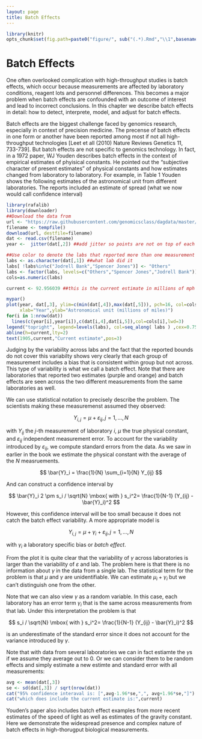 ```yaml
---
layout: page
title: Batch Effects
---
```


```r
library(knitr)
opts_chunk$set(fig.path=paste0("figure/", sub("(.*).Rmd","\\1",basename(knitr:::knit_concord$get('infile'))), "-"))
```

# Batch Effects

One often overlooked complication with high-throughput studies is batch effects, which occur because measurements are affected by laboratory conditions, reagent lots and personnel differences. This becomes a major problem when batch effects are confounded with an outcome of interest and lead to incorrect conclusions. In this chapter we describe batch effects in detail: how to detect, interprete, model, and adjust for batch effects.

Batch effects are the biggest challenge faced by genomics research, especially in context of precision medicine. The precense of batch effects in one form or another have been reported among most if not all high-throughput technologies [Leet et all (2010) Nature Reviews Genetics 11, 733-739]. But batch effects are not specific to genomics technology. In fact, in a 1972 paper, WJ Youden describes batch effects in the context of empirical estimates of phyisical constants. He pointed out the "subjective character of present estimates" of physical constants and how estimates changed from laboratory to laboratory. For example, in Table 1 Youden shows the following estimates of the astronomical unit from different laboratories. The reports included an estimate of spread (what we now would call confidence interval)

```r
library(rafalib)
library(downloader)
##Download the data from
url <- "https://raw.githubusercontent.com/genomicsclass/dagdata/master/inst/extdata/astronomicalunit.csv"
filename <- tempfile() 
download(url, destfile=filename)
dat <- read.csv(filename)
year <-  jitter(dat[,2]) ##add jitter so points are not on top of each other

##Use color to denote the labs that reported more than one measurement
labs <- as.character(dat[,1]) ##what lab did it
labs[ !labs%in%c("Jodrell Bank","Spencer Jones")] <- "Others"
labs <- factor(labs, levels=c("Others","Spencer Jones","Jodrell Bank"))
cols=as.numeric(labs)

current <- 92.956039 ##this is the current estimate in millions of mph

mypar()
plot(year, dat[,3], ylim=c(min(dat[,4]),max(dat[,5])), pch=16, col=cols, 
     xlab="Year",ylab="Astronomical unit (millions of miles)")
for(i in 1:nrow(dat))
  lines(c(year[i],year[i]),c(dat[i,4],dat[i,5]),col=cols[i],lwd=3)
legend("topright", legend=levels(labs), col=seq_along( labs ) ,cex=0.75, lty=1,pch=16)
abline(h=current,lty=2)
text(1905,current,"Current estimate",pos=3)
```

Judging by the variability across labs and the fact that the reported bounds do not cover this variabilty shows very clearly that each group of measurement includes a bias that is consistent within group but not across. This type of variability is what we call a batch effect. Note that there are laboratories that reported two estimates (purple and orange) and batch effects are seen across the two different measurements from the same laboratories as well. 


We can use statistical notation to precisely describe the problem. The scientists making these measuremenst assumed they observed:

$$
Y_{i,j} = 
\mu + \varepsilon_{ij}, j=1,\dots,N
$$

with $Y_{ij}$ the $j$-th measurement of laboratory $i$, $\mu$ the true physical constant, and $\varepsilon_{ij}$ independent measurement error. To account for the variability introduced by $\varepsilon_{ij}$, we compute standard errors from the data. As we saw in earlier in the book we estimate the physical constant with the average of the $N$ measruements. 

$$
\bar{Y}_i = 
\frac{1}{N} \sum_{i=1}{N} Y_{ij}
$$

And can construct a confidence interval by

$$
\bar{Y}_i 
2 \pm s_i / \sqrt{N} \mbox{ with }
s_i^2= 
\frac{1}{N-1} (Y_{ij} - 
\bar{Y}_i)^2
$$

However, this confidence interval will be too small because it does not catch the batch effect variability. A more appropriate model is

$$
Y_{i,j} = \mu +
\gamma_i + \varepsilon_{ij}, j=1, \dots, N
$$

with $\gamma_i$ a laboratory specific bias or _batch effect_. 

From the plot it is quite clear that the variability of $\gamma$ across laboratories is larger than the variability of $\varepsilon$ and lab. The problem here is that there is no information about $\gamma$ in the data from a single lab. The statistical term for the problem is that $\mu$ and $\gamma$ are unidentifiable. We can estimate $\mu_i+\gamma_i$ but we can't distinguish one from the other.

Note that we can also view $\gamma$ as a random variable. In this case, each laboratory has an error term $\gamma_i$ that is the same across measurements from that lab. Under this interpretation the problem is that 

$$
 s_i / \sqrt{N} \mbox{ with } 
 s_i^2= 
\frac{1}{N-1} (Y_{ij} - 
\bar{Y}_i)^2
$$

is an underestimate of the standard error since it does not account for the variance introduced by $\gamma$.

Note that with data from several laboratories we can in fact estiamte the $\gamma$s if we assume they average out to 0. Or we can consider them to be random effects and simply estimate a new estimte and standard error with all measurements:

```r
avg <- mean(dat[,3])
se <- sd(dat[,3]) / sqrt(nrow(dat))
cat("95% confidence interaval is: [",avg-1.96*se,",", avg+1.96*se,"]")
cat("which does include the current estimate is:",current)
```


Youden's paper also includes batch effect examples from more recent estimates of the speed of light as well as estimates of the gravity constant. Here we demonstrate the widespread presence and complex nature of batch effects in high-thorugput biological measurements. 











